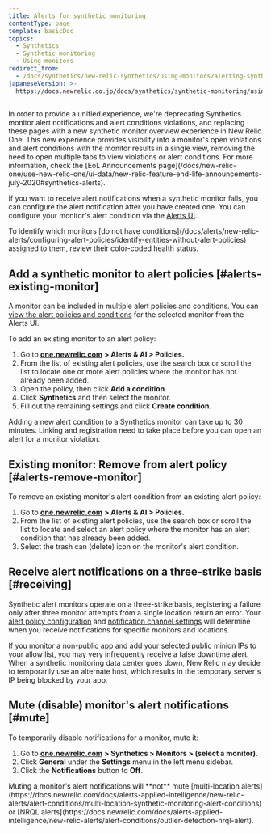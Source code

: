 ```yaml
---
title: Alerts for synthetic monitoring
contentType: page
template: basicDoc
topics:
  - Synthetics
  - Synthetic monitoring
  - Using monitors
redirect_from:
  - /docs/synthetics/new-relic-synthetics/using-monitors/alerting-synthetics/
japaneseVersion: >-
  https://docs.newrelic.co.jp/docs/synthetics/synthetic-monitoring/using-monitors/alerts-synthetic-monitoring
---
```


<Callout variant="important">
  In order to provide a unified experience, we're deprecating Synthetics monitor alert notifications and alert conditions violations, and replacing these pages with a new synthetic monitor overview experience in New Relic One. This new experience provides visibility into a monitor's open violations and alert conditions with the monitor results in a single view, removing the need to open multiple tabs to view violations or alert conditions. For more information, check the [EoL Announcements page](/docs/new-relic-one/use-new-relic-one/ui-data/new-relic-feature-end-life-announcements-july-2020#synthetics-alerts).
</Callout>

If you want to receive alert notifications when a synthetic monitor fails, you can configure the alert notification after you have created one. You can configure your monitor's alert condition via the [Alerts UI](/docs/alerts/new-relic-alerts-beta/configuring-alert-policies/alert-policy-workflow).

<Callout variant="tip">
  To identify which monitors [do not have conditions](/docs/alerts/new-relic-alerts/configuring-alert-policies/identify-entities-without-alert-policies) assigned to them, review their color-coded health status.
</Callout>

## Add a synthetic monitor to alert policies [#alerts-existing-monitor]

A monitor can be included in multiple alert policies and conditions. You can [view the alert policies and conditions](/docs/synthetics/new-relic-synthetics/using-monitors/view-monitors-alert-policies-conditions) for the selected monitor from the Alerts UI.

To add an existing monitor to an alert policy:

1. Go to [**one.newrelic.com**](http://one.newrelic.com) **> Alerts & AI > Policies.**
2. From the list of existing alert policies, use the search box or scroll the list to locate one or more alert policies where the monitor has not already been added.
3. Open the policy, then click **Add a condition**.
4. Click **Synthetics** and then select the monitor.
5. Fill out the remaining settings and click **Create condition**.

<Callout variant="important">
  Adding a new alert condition to a Synthetics monitor can take up to 30 minutes. Linking and registration need to take place before you can open an alert for a monitor violation.
</Callout>

## Existing monitor: Remove from alert policy [#alerts-remove-monitor]

To remove an existing monitor's alert condition from an existing alert policy:

1. Go to [**one.newrelic.com**](http://one.newrelic.com) **> Alerts & AI > Policies.**
2. From the list of existing alert policies, use the search box or scroll the list to locate and select an alert policy where the monitor has an alert condition that has already been added.
3. Select the trash can (delete) icon on the monitor's alert condition.

## Receive alert notifications on a three-strike basis [#receiving]

Synthetic alert monitors operate on a three-strike basis, registering a failure only after three monitor attempts from a single location return an error. Your [alert policy configuration](/docs/alerts/new-relic-alerts-beta/configuring-alert-policies/alert-policy-workflow) and [notification channel settings](/docs/alerts/new-relic-alerts-beta/managing-notification-channels/notification-channels-controlling-where-send-alerts) will determine when you receive notifications for specific monitors and locations.

If you monitor a non-public app and add your selected public minion IPs to your allow list, you may very infrequently receive a false downtime alert. When a synthetic monitoring data center goes down, New Relic may decide to temporarily use an alternate host, which results in the temporary server's IP being blocked by your app.

## Mute (disable) monitor's alert notifications [#mute]

To temporarily disable notifications for a monitor, mute it:

1. Go to [**one.newrelic.com**](http://one.newrelic.com/) **> Synthetics > Monitors > (select a monitor).**
2. Click **General** under the **Settings** menu in the left menu sidebar.
3. Click the **Notifications** button to **Off**.

<Callout variant="important">
  Muting a monitor's alert notifications will **not** mute [multi-location alerts](https://docs.newrelic.com/docs/alerts-applied-intelligence/new-relic-alerts/alert-conditions/multi-location-synthetic-monitoring-alert-conditions) or [NRQL alerts](https://docs.newrelic.com/docs/alerts-applied-intelligence/new-relic-alerts/alert-conditions/outlier-detection-nrql-alert).
</Callout>
